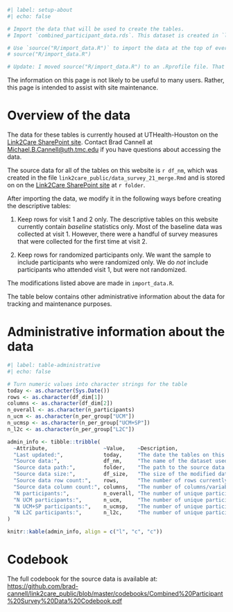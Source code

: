 
```r
#| label: setup-about
#| echo: false

# Import the data that will be used to create the tables.
# Import `combined_participant_data.rds`. This dataset is created in `link2care_public/data_survey_21_merge.Rmd`. Additionally, this code assumes that this file is being run from the SharePoint `General` folder.

# Use `source("R/import_data.R")` to import the data at the top of every .qmd file. That way, the information in Administrative Information table on the home page is correct for all tables.
# source("R/import_data.R")

# Update: I moved source("R/import_data.R") to an .Rprofile file. That way, the file only runs once, rather than at the beginning of each qmd file. If this approach continues to work, then I will erase the notes above. 
```

::: callout-warning
The information on this page is not likely to be useful to many users. Rather, this page is intended to assist with site maintenance.
:::

# Overview of the data

The data for these tables is currently housed at UTHealth-Houston on the [Link2Care SharePoint site](https://uthtmc.sharepoint.com/sites/Link2Careproject). Contact Brad Cannell at [Michael.B.Cannell\@uth.tmc.edu](mailto:Michael.B.Cannell@uth.tmc.edu) if you have questions about accessing the data.

The source data for all of the tables on this website is ``r df_nm``, which was created in the file `link2care_public/data_survey_21_merge.Rmd` and is stored on on the [Link2Care SharePoint site](https://uthtmc.sharepoint.com/sites/Link2Careproject) at ``r folder``.

After importing the data, we modify it in the following ways before creating the descriptive tables:

1. Keep rows for visit 1 and 2 only. The descriptive tables on this website currently contain _baseline_ statistics only. Most of the baseline data was collected at visit 1. However, there were a handful of survey measures that were collected for the first time at visit 2.

2. Keep rows for randomized participants only. We want the sample to include participants who were randomized only. We do _not_ include participants who attended visit 1, but were not randomized.

The modifications listed above are made in `import_data.R`.

The table below contains other administrative information about the data for tracking and maintenance purposes. 

# Administrative information about the data

```r
#| label: table-administrative
#| echo: false

# Turn numeric values into character strings for the table 
today <- as.character(Sys.Date())
rows <- as.character(df_dim[1])
columns <- as.character(df_dim[2])
n_overall <- as.character(n_participants) 
n_ucm <- as.character(n_per_group["UCM"])
n_ucmsp <- as.character(n_per_group["UCM+SP"])
n_l2c <- as.character(n_per_group["L2C"])

admin_info <- tibble::tribble(
  ~Attribute,                  ~Value,    ~Description,
  "Last updated:",             today,     "The date the tables on this website were last updated.",
  "Source data:",              df_nm,     "The name of the dataset used to create the tables on this website.",
  "Source data path:",         folder,    "The path to the source data.",
  "Source data size:",         df_size,   "The size of the modified data used to create the tables on this website.",
  "Source data row count:",    rows,      "The number of rows currently contained in the data used to create the tables on this website.",
  "Source data column count:", columns,   "The number of columns/variables currently contained in the data used to create the tables on this website.",
  "N participants:",           n_overall, "The number of unique participants in the data used to create the tables on this website.",
  "N UCM participants:",       n_ucm,     "The number of unique participants in the data who were in the usual care management arm of the Link2Care study.",
  "N UCM+SP participants:",    n_ucmsp,   "The number of unique participants in the data who were in the usual care management plus smart phone arm of the Link2Care study.",
  "N L2C participants:",       n_l2c,     "The number of unique participants in the data who were in the Link2Care arm of the Link2Care study."
)

knitr::kable(admin_info, align = c("l", "c", "c"))
```

# Codebook

The full codebook for the source data is available at: <https://github.com/brad-cannell/link2care_public/blob/master/codebooks/Combined%20Participant%20Survey%20Data%20Codebook.pdf>

